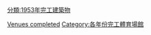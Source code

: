 {{10years|20世紀|完工體育場館|1953|各年份完工體育場館}}

[[Category:1953年體育|Venues completed]]
[[分類:1953年完工建築物|分類:1953年完工建築物]]
[[Category:各年份完工體育場館|Category:各年份完工體育場館]]